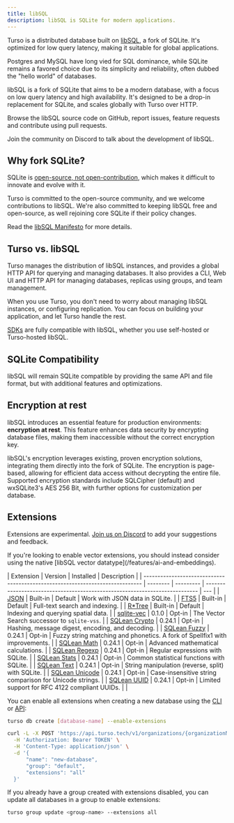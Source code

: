 ```yaml
---
title: libSQL
description: libSQL is SQLite for modern applications.
---
```


Turso is a distributed database built on [libSQL](https://github.com/tursodatabase/libsql/), a fork of SQLite. It's optimized for low query latency, making it suitable for global applications.

Postgres and MySQL have long vied for SQL dominance, while SQLite remains a favored choice due to its simplicity and reliability, often dubbed the "hello world" of databases.

libSQL is a fork of SQLite that aims to be a modern database, with a focus on low query latency and high availability. It's designed to be a drop-in replacement for SQLite, and scales globally with Turso over HTTP.

<CardGroup cols={2}>

<Card title="tursodatabase/libsql" icon="github" href="https://github.com/tursodatabase/libsql/">

Browse the libSQL source code on GitHub, report issues, feature requests and contribute using pull requests.

</Card>

<Card title="Discord" href="https://discord.gg/turso" icon="discord">

Join the community on Discord to talk about the development of libSQL.

</Card>

</CardGroup>

## Why fork SQLite?

SQLite is [open-source, not open-contribution](https://www.sqlite.org/copyright.html), which makes it difficult to innovate and evolve with it.

Turso is committed to the open-source community, and we welcome contributions to libSQL. We're also committed to keeping libSQL free and open-source, as well rejoining core SQLite if their policy changes.

Read the [libSQL Manifesto](https://turso.tech/libsql-manifesto) for more details.

## Turso vs. libSQL

Turso manages the distribution of libSQL instances, and provides a global HTTP API for querying and managing databases. It also provides a CLI, Web UI and HTTP API for managing databases, replicas using groups, and team management.

When you use Turso, you don't need to worry about managing libSQL instances, or configuring replication. You can focus on building your application, and let Turso handle the rest.

[SDKs](/sdk) are fully compatible with libSQL, whether you use self-hosted or Turso-hosted libSQL.

## SQLite Compatibility

libSQL will remain SQLite compatible by providing the same API and file format, but with additional features and optimizations.

## Encryption at rest

libSQL introduces an essential feature for production environments: **encryption at rest**. This feature enhances data security by encrypting database files, making them inaccessible without the correct encryption key.

libSQL's encryption leverages existing, proven encryption solutions, integrating them directly into the fork of SQLite. The encryption is page-based, allowing for efficient data access without decrypting the entire file. Supported encryption standards include SQLCipher (default) and wxSQLite3's AES 256 Bit, with further options for customization per database.

<CodeGroup>

<Snippet file="encryption-at-rest-typescript.mdx" />
<Snippet file="encryption-at-rest-golang.mdx" />
<Snippet file="encryption-at-rest-rust.mdx" />
<Snippet file="encryption-at-rest-python.mdx" />

</CodeGroup>

## Extensions

<Warning>

Extensions are experimental. [Join us on Discord](https://discord.gg/turso) to add your suggestions and feedback.

</Warning>

<Info>
  If you're looking to enable vector extensions, you should instead consider
  using the native [libSQL vector datatype](/features/ai-and-embeddings).
</Info>

| Extension                                                                     | Version  | Installed | Description                                                                 |
| ----------------------------------------------------------------------------- | -------- | --------- | --------------------------------------------------------------------------- | --- |
| [JSON](https://www.sqlite.org/json1.html)                                     | Built-in | Default   | Work with JSON data in SQLite.                                              |
| [FTS5](https://www.sqlite.org/fts5.html)                                      | Built-in | Default   | Full-text search and indexing.                                              |
| [R\*Tree](https://www.sqlite.org/rtree.html)                                  | Built-in | Default   | Indexing and querying spatial data.                                         |
| [sqlite-vec](https://github.com/asg017/sqlite-vec)                            | 0.1.0    | Opt-in    | The Vector Search successor to `sqlite-vss`.                                |
| [SQLean Crypto](https://github.com/nalgeon/sqlean/blob/main/docs/crypto.md)   | 0.24.1   | Opt-in    | Hashing, message digest, encoding, and decoding.                            |
| [SQLean Fuzzy](https://github.com/nalgeon/sqlean/blob/main/docs/fuzzy.md)     | 0.24.1   | Opt-in    | Fuzzy string matching and phonetics. A fork of Spellfix1 with improvements. |
| [SQLean Math](https://github.com/nalgeon/sqlean/blob/main/docs/math.md)       | 0.24.1   | Opt-in    | Advanced mathematical calculations.                                         |
| [SQLean Regexp](https://github.com/nalgeon/sqlean/blob/main/docs/regexp.md)   | 0.24.1   | Opt-in    | Regular expressions with SQLite.                                            |
| [SQLean Stats](https://github.com/nalgeon/sqlean/blob/main/docs/stats.md)     | 0.24.1   | Opt-in    | Common statistical functions with SQLite.                                   |
| [SQLean Text](https://github.com/nalgeon/sqlean/blob/main/docs/text.md)       | 0.24.1   | Opt-in    | String manipulation (reverse, split) with SQLite.                           |
| [SQLean Unicode](https://github.com/nalgeon/sqlean/blob/main/docs/unicode.md) | 0.24.1   | Opt-in    | Case-insensitive string comparison for Unicode strings.                     |
| [SQLean UUID](https://github.com/nalgeon/sqlean/blob/main/docs/uuid.md)       | 0.24.1   | Opt-in    | Limited support for RFC 4122 compliant UUIDs.                               |     |

You can enable all extensions when creating a new database using the [CLI](/cli/db/create) or [API](/api-reference/databases/create):

<CodeGroup>

```bash Turso CLI
turso db create [database-name] --enable-extensions
```

```bash Platform API
curl -L -X POST 'https://api.turso.tech/v1/organizations/{organizationName}/databases' \
  -H 'Authorization: Bearer TOKEN' \
  -H 'Content-Type: application/json' \
  -d '{
      "name": "new-database",
      "group": "default",
      "extensions": "all"
  }'
```

</CodeGroup>

If you already have a group created with extensions disabled, you can update all databases in a group to enable extensions:

```bash
turso group update <group-name> --extensions all
```
